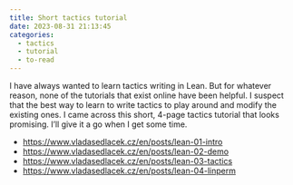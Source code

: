 ```yaml
---
title: Short tactics tutorial
date: 2023-08-31 21:13:45
categories: 
  - tactics
  - tutorial
  - to-read
---
```


I have always wanted to learn tactics writing in Lean. 
But for whatever reason, none of the tutorials that exist online have been helpful.
I suspect that the best way to learn to write tactics to play around and modify the existing ones.
I came across this short, 4-page tactics tutorial that looks promising. 
I'll give it a go when I get some time.

- [https://www.vladasedlacek.cz/en/posts/lean-01-intro](https://www.vladasedlacek.cz/en/posts/lean-01-intro)
- [https://www.vladasedlacek.cz/en/posts/lean-02-demo](https://www.vladasedlacek.cz/en/posts/lean-02-demo)
- [https://www.vladasedlacek.cz/en/posts/lean-03-tactics](https://www.vladasedlacek.cz/en/posts/lean-03-tactics)
- [https://www.vladasedlacek.cz/en/posts/lean-04-linperm](https://www.vladasedlacek.cz/en/posts/lean-04-linperm)